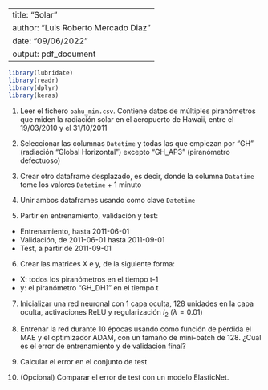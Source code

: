 ------
title: "Solar"
author: "Luis Roberto Mercado Diaz"
date: "09/06/2022"
output: pdf_document
---

```r
library(lubridate)
library(readr)
library(dplyr)
library(keras)
```

1. Leer el fichero `oahu_min.csv`. Contiene datos de múltiples piranómetros que miden la radiación solar en el aeropuerto de Hawaii, entre el 19/03/2010 y el 31/10/2011

2. Seleccionar las columnas `Datetime` y todas las que empiezan por "GH" (radiación "Global Horizontal") excepto "GH_AP3" (piranómetro defectuoso)

3. Crear otro dataframe desplazado, es decir, donde la columna `Datatime` tome los valores `Datetime` + 1 minuto 

4. Unir ambos dataframes usando como clave `Datetime`

5. Partir en entrenamiento, validación y test:

  * Entrenamiento, hasta 2011-06-01
  * Validación, de 2011-06-01 hasta 2011-09-01
  * Test, a partir de 2011-09-01

6. Crear las matrices X e y, de la siguiente forma:

  * X: todos los piranómetros en el tiempo t-1
  * y: el piranómetro "GH_DH1" en el tiempo t

7. Inicializar una red neuronal con 1 capa oculta, 128 unidades en la capa oculta, activaciones ReLU y regularización $l_2$ ($\lambda = 0.01$)

8. Entrenar la red durante 10 épocas usando como función de pérdida el MAE y el optimizador ADAM, con un tamaño de mini-batch de 128. ¿Cual es el error de entrenamiento y de validación final?

9. Calcular el error en el conjunto de test

10. (Opcional) Comparar el error de test con un modelo ElasticNet.
